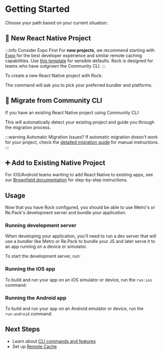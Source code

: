 
# Getting Started

Choose your path based on your current situation:

## 📱 New React Native Project

:::info Consider Expo First
For **new projects**, we recommend starting with [Expo](https://expo.dev) for the best developer experience and similar remote caching capabilities. Use [this template](https://github.com/nkzw-tech/expo-app-template) for sensible defaults. Rock is designed for teams who have outgrown the Community CLI.
:::

To create a new React Native project with Rock:

<PackageManagerTabs command="create rock@latest" />

The command will ask you to pick your preferred bundler and platforms.

## 🔄 Migrate from Community CLI

If you have an existing React Native project using Community CLI:

<PackageManagerTabs command="create rock@latest" />

This will automatically detect your existing project and guide you through the migration process.

:::warning Automatic Migration Issues?
If automatic migration doesn't work for your project, check the [detailed migration guide](/docs/cli/migrating-from-community-cli) for manual instructions.
:::

## ➕ Add to Existing Native Project

For iOS/Android teams wanting to add React Native to existing apps, see our [Brownfield documentation](/docs/brownfield) for step-by-step instructions.

## Usage

Now that you have Rock configured, you should be able to use Metro's or Re.Pack's development server and bundle your application.

### Running development server

When developing your application, you'll need to run a dev server that will use a bundler like Metro or Re.Pack to bundle your JS and later serve it to an app running on a device or simulator.

To start the development server, run:

<PackageManagerTabs command="rock start" />

### Running the iOS app

To build and run your app on an iOS simulator or device, run the `run:ios` command:

<PackageManagerTabs command="rock run:ios" />

### Running the Android app

To build and run your app on an Android emulator or device, run the `run:android` command:

<PackageManagerTabs command="rock run:android" />

## Next Steps

- Learn about [CLI commands and features](/docs/cli)
- Set up [Remote Cache](/docs/remote-cache/introduction)
